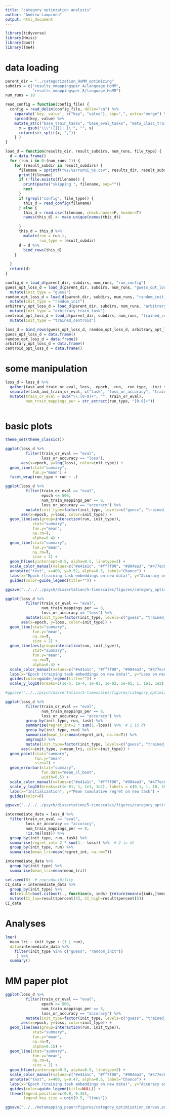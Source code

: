 ```yaml
---
title: "category optimzation analysis"
author: "Andrew Lampinen"
output: html_document
---
```


```r
library(tidyverse)
library(Hmisc)
library(boot)
library(lme4)
```

# data loading

```r
parent_dir = "../categorization_HoMM_optimizing"
subdirs = c("results_nmappingsper_4/language_HoMM",
            "results_nmappingsper_8/language_HoMM")
num_runs = 10
```

```r
read_config = function(config_file) { 
  config = read_delim(config_file, delim="\n") %>%
    separate(`key, value`, c("key", "value"), sep=",", extra="merge") %>%
    spread(key, value) %>%
    mutate_at(c("base_train_tasks", "base_eval_tasks", "meta_class_train_tasks", "meta_class_eval_tasks", "meta_map_train_tasks", "meta_map_eval_tasks"), function(x) {
      x = gsub("\\\"|[][]| |\'", "", x)
      return(str_split(x, ","))
    } )
}
```

```r
load_d = function(results_dir, result_subdirs, num_runs, file_type) {
  d = data.frame()
  for (run_i in 0:(num_runs-1)) {
    for (result_subdir in result_subdirs) {
      filename = sprintf("%s/%s/run%i_%s.csv", results_dir, result_subdir, run_i, file_type)
      print(filename)
      if (!file.exists(filename)) {
        print(paste("skipping ", filename, sep=""))
        next
      }
      if (grepl("config", file_type)) {
        this_d = read_config(filename)
      } else {
        this_d = read.csv(filename, check.names=F, header=T) 
        names(this_d) <- make.unique(names(this_d))

      }
      this_d = this_d %>%
        mutate(run = run_i,
               run_type = result_subdir)
      d = d %>%
        bind_rows(this_d)
    }
    
  }
  return(d)
}
```

```r
config_d = load_d(parent_dir, subdirs, num_runs, "run_config")
guess_opt_loss_d = load_d(parent_dir, subdirs, num_runs, "guess_opt_losses") %>% 
  mutate(init_type = "guess")
random_opt_loss_d = load_d(parent_dir, subdirs, num_runs, "random_init_opt_losses") %>% 
  mutate(init_type = "random_init")
arbitrary_opt_loss_d = load_d(parent_dir, subdirs, num_runs, "arbitrary_trained_opt_losses") %>% 
  mutate(init_type = "arbitrary_train_task")
centroid_opt_loss_d = load_d(parent_dir, subdirs, num_runs, "trained_centroid_opt_losses") %>% 
  mutate(init_type = "trained_centroid")

loss_d = bind_rows(guess_opt_loss_d, random_opt_loss_d, arbitrary_opt_loss_d, centroid_opt_loss_d)
guess_opt_loss_d = data.frame()
random_opt_loss_d = data.frame()
arbitrary_opt_loss_d = data.frame()
centroid_opt_loss_d = data.frame()
```

# some manipulation

```r
loss_d = loss_d %>%
  gather(task_and_train_or_eval, loss, -epoch, -run, -run_type, -init_type) %>%
  separate(task_and_train_or_eval, c("task", "loss_or_accuracy", "train_or_eval"), sep="[_:]") %>%
  mutate(train_or_eval = sub("\\.[0-9]+", "", train_or_eval),
         num_train_mappings_per = str_extract(run_type, "[0-9]+"))
  
```


# basic plots
```r
theme_set(theme_classic())
```

```r
ggplot(loss_d %>%
         filter(train_or_eval == "eval",
                loss_or_accuracy == "loss"),
       aes(x=epoch, y=log(loss), color=init_type)) +
  geom_line(stat="summary",
            fun.y="mean") +
  facet_wrap(run_type + run ~ .)
```

```r
ggplot(loss_d %>%
         filter(train_or_eval == "eval",
                epoch <= 500,
                num_train_mappings_per == 8,
                loss_or_accuracy == "accuracy") %>%
         mutate(init_type=factor(init_type, levels=c("guess", "trained_centroid", "arbitrary_train_task", "random_init", "untrained"), labels=c("Meta-mapping output", "Centroid of tasks", "Arbitrary train task", "Random vector", "Untrained model"))),
       aes(x=epoch, y=loss, color=init_type)) +
  geom_line(aes(group=interaction(run, init_type)),
            stat="summary",
            fun.y="mean",
            na.rm=T,
            alpha=0.4) +
  geom_line(stat="summary",
            fun.y="mean",
            na.rm=T,
            size = 2) +
  geom_hline(yintercept=0.5, alpha=0.5, linetype=2) +
  scale_color_manual(values=c("#e41a1c", "#ff7f00", "#984ea3", "#477ec8", "#4daf4a")) +
  annotate("text", x=400, y=0.52, alpha=0.5, label="Chance") +
  labs(x="Epoch (training task embeddings on new data)", y="Accuracy on new tasks") +
  guides(color=guide_legend(title="")) +

ggsave("../../../psych/dissertation/5-timescales/figures/category_optimization_curves.png", width=6, height=4)
```

```r
ggplot(loss_d %>%
         filter(train_or_eval == "eval",
                num_train_mappings_per == 8,
                loss_or_accuracy == "loss") %>%
         mutate(init_type=factor(init_type, levels=c("guess", "trained_centroid", "arbitrary_train_task", "random_init", "untrained"), labels=c("Meta-mapping output", "Centroid of tasks", "Arbitrary train task", "Random vector", "Untrained model"))),
       aes(x=epoch, y=loss, color=init_type)) +
  geom_line(stat="summary",
            fun.y="mean",
            na.rm=T,
            size = 2) +
  geom_line(aes(group=interaction(run, init_type)),
            stat="summary",
            fun.y="mean",
            na.rm=T,
            alpha=0.4) +
  scale_color_manual(values=c("#e41a1c", "#ff7f00", "#984ea3", "#477ec8", "#4daf4a")) +
  labs(x="Epoch (training task embeddings on new data)", y="Loss on new tasks") +
  guides(color=guide_legend(title="")) +
  scale_y_log10(breaks=c(1e-5, 1e-4, 1e-03, 1e-02, 1e-01, 1, 1e1, 1e2), labels = c("0.00001", "0.0001", 0.001, 0.01, 0.1, 1, 10, 100))

#ggsave("../../psych/dissertation/5-timescales/figures/category_optimization_curves.png", width=6, height=4)
```

```r
ggplot(loss_d %>%
         filter(train_or_eval == "eval",
                num_train_mappings_per == 8,
                loss_or_accuracy == "accuracy") %>%
         group_by(init_type, run, task) %>%
         summarise(regret_int=2 * sum(1.-loss)) %>%  # 2 is dt
         group_by(init_type, run) %>%
         summarise(mean_lri=mean(regret_int, na.rm=T)) %>%
         ungroup() %>%
         mutate(init_type=factor(init_type, levels=c("guess", "trained_centroid", "arbitrary_train_task", "random_init", "untrained"), labels=c("Meta-mapping\noutput", "Centroid\nof tasks", "Arbitrary\ntrain task", "Random\nvector", "Untrained model"))),
       aes(x=init_type, y=mean_lri, color=init_type)) +
  geom_point(stat="summary",
             fun.y="mean",
             size=2) +
  geom_errorbar(stat="summary",
                fun.data="mean_cl_boot",
                width=0.5) +
  scale_color_manual(values=c("#e41a1c", "#ff7f00", "#984ea3", "#477ec8", "#4daf4a")) +
  scale_y_log10(breaks=c(1e-01, 1, 1e1, 1e2), labels = c(0.1, 1, 10, 100)) +
  labs(x="Initialization", y="Mean cumulative regret on new task") +
  guides(color=F)

ggsave("../../../psych/dissertation/5-timescales/figures/category_optimization_cumulative_regret.png", width=6, height=4)
```

```r
intermediate_data = loss_d %>%
  filter(train_or_eval == "eval",
         loss_or_accuracy == "accuracy",
         num_train_mappings_per == 8,
         !is.na(loss)) %>%
  group_by(init_type, run, task) %>%
  summarise(regret_int= 2 * sum(1.- loss)) %>%  # 2 is dt
  group_by(init_type, run) %>%
  summarise(mean_lri=mean(regret_int, na.rm=T)) 

intermediate_data %>%
  group_by(init_type) %>%
  summarise(mean_lri=mean(mean_lri))
```

```r
set.seed(0)  # reproducibility
CI_data = intermediate_data %>%
  group_by(init_type) %>%
  do(result=boot.ci(boot(., function(x, inds) {return(mean(x[inds,]$mean_lri))}, R=5000))) %>%
  mutate(CI_low=result$percent[4], CI_high=result$percent[5])
CI_data
```

# Analyses

```r
lmer(
  mean_lri ~ init_type + (1 | run),
  data=intermediate_data %>%
    filter(init_type %in% c("guess", "random_init"))
     ) %>%
  summary()
```

# MM paper plot


```r

ggplot(loss_d %>%
         filter(train_or_eval == "eval",
                epoch <= 500,
                num_train_mappings_per == 8,
                loss_or_accuracy == "accuracy") %>%
         mutate(init_type=factor(init_type, levels=c("guess", "trained_centroid", "arbitrary_train_task", "random_init", "untrained"), labels=c("Meta-mapping output", "Centroid of tasks", "Arbitrary train task", "Random vector", "Untrained model"))),
       aes(x=epoch, y=loss, color=init_type)) +
  geom_line(aes(group=interaction(run, init_type)),
            stat="summary",
            fun.y="mean",
            na.rm=T,
            alpha=0.15) +
  geom_line(stat="summary",
            fun.y="mean",
            na.rm=T,
            size = 2) +
  geom_hline(yintercept=0.5, alpha=0.5, linetype=2) +
  scale_color_manual(values=c("#e41a1c", "#ff7f00", "#984ea3", "#477ec8", "#4daf4a")) +
  annotate("text", x=400, y=0.47, alpha=0.5, label="Chance") +
  labs(x="Epoch (training task embeddings on new data)", y="Accuracy on new tasks") +
  guides(color=guide_legend(title=NULL)) +
  theme(legend.position=c(0.8, 0.35),
        legend.key.size = unit(0.5, 'lines')) 

ggsave("../../metamapping_paper/figures/category_optimization_curves.png", width=4, height=3)
```